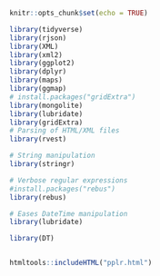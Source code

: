 ```r
knitr::opts_chunk$set(echo = TRUE)

library(tidyverse)
library(rjson)
library(XML)
library(xml2)
library(ggplot2)
library(dplyr)
library(maps)
library(ggmap)
# install.packages("gridExtra")
library(mongolite)
library(lubridate)
library(gridExtra)
# Parsing of HTML/XML files  
library(rvest)    

# String manipulation
library(stringr)   

# Verbose regular expressions
#install.packages("rebus")
library(rebus)     

# Eases DateTime manipulation
library(lubridate)

library(DT)



```


```r
htmltools::includeHTML("pplr.html")
```

